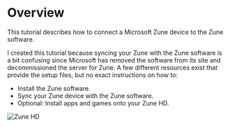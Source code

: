 # Overview

This tutorial describes how to connect a Microsoft Zune device to the Zune software. 

I created this tutorial because syncing your Zune with the Zune software is a bit confusing since Microsoft has removed the software from its site and decommissioned the server for Zune. A few different resources exist that provide the setup files, but no exact instructions on how to:

- Install the Zune software.
- Sync your Zune device with the Zune software.
- Optional: Install apps and games onto your Zune HD. 

![Zune HD](https://github.com/josh-wong/zune-software-setup/blob/main/docs/assets/screenshots/zune-hd.jpg?raw=true)
